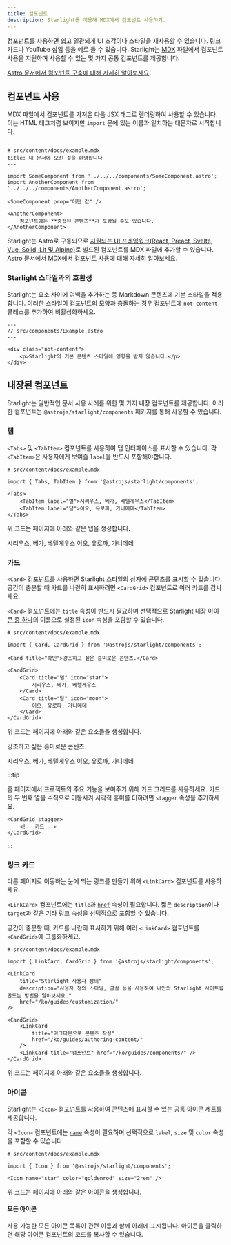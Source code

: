 ```yaml
---
title: 컴포넌트
description: Starlight를 이용해 MDX에서 컴포넌트 사용하기.
---
```


컴포넌트를 사용하면 쉽고 일관되게 UI 조각이나 스타일을 재사용할 수 있습니다.
링크 카드나 YouTube 삽입 등을 예로 들 수 있습니다.
Starlight는 [MDX](https://mdxjs.com/) 파일에서 컴포넌트 사용을 지원하며 사용할 수 있는 몇 가지 공통 컴포넌트를 제공합니다.

[Astro 문서에서 컴포넌트 구축에 대해 자세히 알아보세요](https://docs.astro.build/ko/core-concepts/astro-components/).

## 컴포넌트 사용

MDX 파일에서 컴포넌트를 가져온 다음 JSX 태그로 렌더링하여 사용할 수 있습니다.
이는 HTML 태그처럼 보이지만 `import` 문에 있는 이름과 일치하는 대문자로 시작합니다.

```mdx
---
# src/content/docs/example.mdx
title: 내 문서에 오신 것을 환영합니다
---

import SomeComponent from '../../../components/SomeComponent.astro';
import AnotherComponent from '../../../components/AnotherComponent.astro';

<SomeComponent prop="어떤 값" />

<AnotherComponent>
	컴포넌트에는 **중첩된 콘텐츠**가 포함될 수도 있습니다.
</AnotherComponent>
```

Starlight는 Astro로 구동되므로 [지원되는 UI 프레임워크(React, Preact, Svelte, Vue, Solid, Lit 및 Alpine)](https://docs.astro.build/ko/core-concepts/framework-components/)로 빌드된 컴포넌트를 MDX 파일에 추가할 수 있습니다.
Astro 문서에서 [MDX에서 컴포넌트 사용](https://docs.astro.build/ko/guides/markdown-content/#using-comComponents-in-mdx)에 대해 자세히 알아보세요.

### Starlight 스타일과의 호환성

Starlight는 요소 사이에 여백을 추가하는 등 Markdown 콘텐츠에 기본 스타일을 적용합니다.
이러한 스타일이 컴포넌트의 모양과 충돌하는 경우 컴포넌트에 `not-content` 클래스를 추가하여 비활성화하세요.

```astro 'class="not-content"'
---
// src/components/Example.astro
---

<div class="not-content">
	<p>Starlight의 기본 콘텐츠 스타일에 영향을 받지 않습니다.</p>
</div>
```

## 내장된 컴포넌트

Starlight는 일반적인 문서 사용 사례를 위한 몇 가지 내장 컴포넌트를 제공합니다.
이러한 컴포넌트는 `@astrojs/starlight/components` 패키지를 통해 사용할 수 있습니다.

### 탭


`<Tabs>` 및 `<TabItem>` 컴포넌트를 사용하여 탭 인터페이스를 표시할 수 있습니다.
각 `<TabItem>`은 사용자에게 보여줄 `label`을 반드시 포함해야합니다.

```mdx
# src/content/docs/example.mdx

import { Tabs, TabItem } from '@astrojs/starlight/components';

<Tabs>
	<TabItem label="별">시리우스, 베가, 베텔게우스</TabItem>
	<TabItem label="달">이오, 유로파, 가니메데</TabItem>
</Tabs>
```

위 코드는 페이지에 아래와 같은 탭을 생성합니다.

<Tabs>
	<TabItem label="별">시리우스, 베가, 베텔게우스</TabItem>
	<TabItem label="달">이오, 유로파, 가니메데</TabItem>
</Tabs>

### 카드


`<Card>` 컴포넌트를 사용하면 Starlight 스타일의 상자에 콘텐츠를 표시할 수 있습니다.
공간이 충분할 때 카드를 나란히 표시하려면 `<CardGrid>` 컴포넌트로 여러 카드를 감싸세요.

`<Card>` 컴포넌트에는 `title` 속성이 반드시 필요하며 선택적으로 [Starlight 내장 아이콘 중 하나](#모든-아이콘)의 이름으로 설정된 `icon` 속성을 포함할 수 있습니다.

```mdx
# src/content/docs/example.mdx

import { Card, CardGrid } from '@astrojs/starlight/components';

<Card title="확인">강조하고 싶은 흥미로운 콘텐츠.</Card>

<CardGrid>
	<Card title="별" icon="star">
		시리우스, 베가, 베텔게우스
	</Card>
	<Card title="달" icon="moon">
		이오, 유로파, 가니메데
	</Card>
</CardGrid>
```

위 코드는 페이지에 아래와 같은 요소들을 생성합니다.

<Card title="확인">강조하고 싶은 흥미로운 콘텐츠.</Card>

<CardGrid>
	<Card title="별" icon="star">
		시리우스, 베가, 베텔게우스
	</Card>
	<Card title="달" icon="moon">
		이오, 유로파, 가니메데
	</Card>
</CardGrid>

:::tip

홈 페이지에서 프로젝트의 주요 기능을 보여주기 위해 카드 그리드를 사용하세요.
카드의 두 번째 열을 수직으로 이동시켜 시각적 흥미를 더하려면 `stagger` 속성을 추가하세요.

```astro
<CardGrid stagger>
	<!-- 카드 -->
</CardGrid>
```

:::

### 링크 카드

다른 페이지로 이동하는 눈에 띄는 링크를 만들기 위해 `<LinkCard>` 컴포넌트를 사용하세요.

`<LinkCard>` 컴포넌트에는 `title`과 [`href`](https://developer.mozilla.org/ko/docs/Web/HTML/Element/a#attr-href) 속성이 필요합니다. 짧은 `description`이나 `target`과 같은 기타 링크 속성을 선택적으로 포함할 수 있습니다.

공간이 충분할 때, 카드를 나란히 표시하기 위해 여러 `<LinkCard>` 컴포넌트를 `<CardGrid>`에 그룹화하세요.

```mdx
# src/content/docs/example.mdx

import { LinkCard, CardGrid } from '@astrojs/starlight/components';

<LinkCard
	title="Starlight 사용자 정의"
	description="사용자 정의 스타일, 글꼴 등을 사용하여 나만의 Starlight 사이트를 만드는 방법을 알아보세요."
	href="/ko/guides/customization/"
/>

<CardGrid>
	<LinkCard
		title="마크다운으로 콘텐츠 작성"
		href="/ko/guides/authoring-content/"
	/>
	<LinkCard title="컴포넌트" href="/ko/guides/components/" />
</CardGrid>
```

위 코드는 페이지에 아래와 같은 요소들을 생성합니다.


<LinkCard
	title="Starlight 사용자 정의"
	description="사용자 정의 스타일, 글꼴 등을 사용하여 나만의 Starlight 사이트를 만드는 방법을 알아보세요."
	href="/ko/guides/customization/"
/>

<CardGrid>
	<LinkCard
		title="마크다운으로 콘텐츠 작성"
		href="/ko/guides/authoring-content/"
	/>
	<LinkCard title="컴포넌트" href="/ko/guides/components/" />
</CardGrid>

### 아이콘


Starlight는 `<Icon>` 컴포넌트를 사용하여 콘텐츠에 표시할 수 있는 공통 아이콘 세트를 제공합니다.

각 `<Icon>` 컴포넌트에는 [`name`](#모든-아이콘) 속성이 필요하며 선택적으로 `label`, `size` 및 `color` 속성을 포함할 수 있습니다.

```mdx
# src/content/docs/example.mdx

import { Icon } from '@astrojs/starlight/components';

<Icon name="star" color="goldenrod" size="2rem" />
```

위 코드는 페이지에 아래와 같은 아이콘을 생성합니다.

<Icon name="star" color="goldenrod" size="2rem" />

#### 모든 아이콘

사용 가능한 모든 아이콘 목록이 관련 이름과 함께 아래에 표시됩니다. 아이콘을 클릭하면 해당 아이콘 컴포넌트의 코드를 복사할 수 있습니다.

<IconsList />
